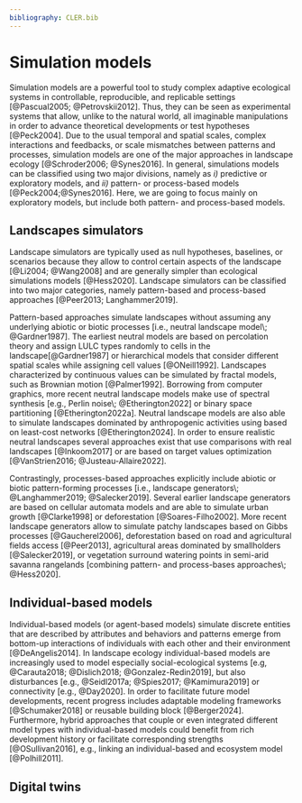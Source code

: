 ```yaml
---
bibliography: CLER.bib
---
```


<!-- Person responsible: Hesselbarth, Schouten -->

# Simulation models

Simulation models are a powerful tool to study complex adaptive ecological systems in controllable, reproducible, and replicable settings [@Pascual2005; @Petrovskii2012].
Thus, they can be seen as experimental systems that allow, unlike to the natural world, all imaginable manipulations in order to advance theoretical developments or test hypotheses [@Peck2004].
Due to the usual temporal and spatial scales, complex interactions and feedbacks, or scale mismatches between patterns and processes, simulation models are one of the major approaches in landscape ecology [@Schroder2006; @Synes2016].
In general, simulations models can be classified using two major divisions, namely as *i)* predictive or exploratory models, and *ii)* pattern- or process-based models [@Peck2004;@Synes2016].
Here, we are going to focus mainly on exploratory models, but include both pattern- and process-based models.

## Landscapes simulators

Landscape simulators are typically used as null hypotheses, baselines, or scenarios because they allow to control certain aspects of the landscape [@Li2004; @Wang2008] and are generally simpler than ecological simulations models [@Hess2020].
Landscape simulators can be classified into two major categories, namely pattern-based and process-based approaches [@Peer2013; Langhammer2019].

Pattern-based approaches simulate landscapes without assuming any underlying abiotic or biotic processes [i.e., neutral landscape model\; @Gardner1987].
The earliest neutral models are based on percolation theory and assign LULC types randomly to cells in the landscape[@Gardner1987] or hierarchical models that consider different spatial scales while assigning cell values [@ONeill1992].
Landscapes characterized by continuous values can be simulated by fractal models, such as Brownian motion [@Palmer1992].
Borrowing from computer graphics, more recent neutral landscape models make use of spectral synthesis [e.g., Perlin noise\; @Etherington2022] or binary space partitioning [@Etherington2022a].
Neutral landscape models are also able to simulate landscapes dominated by anthropogenic activities using based on least-cost networks [@Etherington2024].
In order to ensure realistic neutral landscapes several approaches exist that use comparisons with real landscapes [@Inkoom2017] or are based on target values optimization [@VanStrien2016; @Justeau-Allaire2022].
<!-- In order to make multiple neutral landscape model algorithms accessible, several software libraries are available in prominent programming languages including Python [NLMpy\; @Etherington2015], R [NLMR\; @Sciaini2018], Julia (https://github.com/EcoJulia/NeutralLandscapes.jl), or GUI software (GradientLand, QRULE) -->

Contrastingly, processes-based approaches explicitly include abiotic or biotic pattern-forming processes [i.e., landscape generators\; @Langhammer2019; @Salecker2019].
Several earlier landscape generators are based on cellular automata models and are able to simulate urban growth [@Clarke1998] or deforestation [@Soares-Filho2002].
More recent landscape generators allow to simulate patchy landscapes based on Gibbs processes [@Gaucherel2006], deforestation based on road and agricultural fields access [@Peer2013], agricultural areas dominated by smallholders [@Salecker2019], or vegetation surround watering points in semi-arid savanna rangelands [combining pattern- and process-bases approaches\; @Hess2020].

## Individual-based models

Individual-based models (or agent-based models) simulate discrete entities that are described by attributes and behaviors and patterns emerge from bottom-up interactions of individuals with each other and their environment [@DeAngelis2014].
In landscape ecology individual-based models are increasingly used to model especially social-ecological systems [e.g, @Carauta2018; @Dislich2018; @Gonzalez-Redin2019], but also disturbances [e.g., @Seidl2017a; @Spies2017; @Kamimura2019] or connectivity [e.g., @Day2020].
In order to facilitate future model developments, recent progress includes adaptable modeling frameworks [@Schumaker2018] or reusable building block [@Berger2024].
Furthermore, hybrid approaches that couple or even integrated different model types with individual-based models could benefit from rich development history or facilitate corresponding strengths [@OSullivan2016], e.g., linking an individual-based and ecosystem model [@Polhill2011].

## Digital twins

<!--
[Digital twins](https://doi.org/10.1016/j.tree.2023.04.010) 
[Rural ecological landscape control](https://doi.org/10.1186/s12302-024-00888-8)
[Urban Expansion and Vegetation Coverage](https://doi.org/10.3389/fpls.2022.840471)
[Digital Twins in agriculture](https://doi.org/10.1016/j.cosust.2022.101252)
[Future landscape visualization](https://doi.org/10.1093/jcde/qwac032)
[Digital Twin of the Agricultural Landscape](https://doi.org/10.14627/537690019)
-->

<!--
[Marine SDMS](https://doi.org/10.1016/j.ecolmodel.2019.108837)
[SDM past present future](https://doi.org/10.1111/jbi.14617)
[Simulations in landscape genetics](https://doi.org/10.1111/j.1365-294X.2010.04678.x)
-->